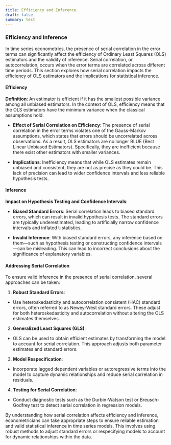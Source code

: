 ```yaml
---
title: Efficiency and Inference
draft: false
summary: test
---
```



<TOCInline toc={props.toc} asDisclosure />

### **Efficiency and Inference**

In time series econometrics, the presence of serial correlation in the error terms can significantly affect the efficiency of Ordinary Least Squares (OLS) estimators and the validity of inference. Serial correlation, or autocorrelation, occurs when the error terms are correlated across different time periods. This section explores how serial correlation impacts the efficiency of OLS estimators and the implications for statistical inference.

#### **Efficiency**

**Definition**: An estimator is efficient if it has the smallest possible variance among all unbiased estimators. In the context of OLS, efficiency means that the OLS estimators have the minimum variance when the classical assumptions hold.

- **Effect of Serial Correlation on Efficiency**: The presence of serial correlation in the error terms violates one of the Gauss-Markov assumptions, which states that errors should be uncorrelated across observations. As a result, OLS estimators are no longer BLUE (Best Linear Unbiased Estimators). Specifically, they are inefficient because there exist other estimators with smaller variances.

- **Implications**: Inefficiency means that while OLS estimates remain unbiased and consistent, they are not as precise as they could be. This lack of precision can lead to wider confidence intervals and less reliable hypothesis tests.

#### **Inference**

**Impact on Hypothesis Testing and Confidence Intervals**:

- **Biased Standard Errors**: Serial correlation leads to biased standard errors, which can result in invalid hypothesis tests. The standard errors are typically underestimated, leading to artificially narrow confidence intervals and inflated t-statistics.

- **Invalid Inference**: With biased standard errors, any inference based on them—such as hypothesis testing or constructing confidence intervals—can be misleading. This can lead to incorrect conclusions about the significance of explanatory variables.

#### **Addressing Serial Correlation**

To ensure valid inference in the presence of serial correlation, several approaches can be taken:

1. **Robust Standard Errors**:

- Use heteroskedasticity and autocorrelation consistent (HAC) standard errors, often referred to as Newey-West standard errors. These adjust for both heteroskedasticity and autocorrelation without altering the OLS estimates themselves.

2. **Generalized Least Squares (GLS)**:

- GLS can be used to obtain efficient estimates by transforming the model to account for serial correlation. This approach adjusts both parameter estimates and standard errors.

3. **Model Respecification**:

- Incorporate lagged dependent variables or autoregressive terms into the model to capture dynamic relationships and reduce serial correlation in residuals.

4. **Testing for Serial Correlation**:

- Conduct diagnostic tests such as the Durbin-Watson test or Breusch-Godfrey test to detect serial correlation in regression models.

By understanding how serial correlation affects efficiency and inference, econometricians can take appropriate steps to ensure reliable estimation and valid statistical inference in time series models. This involves using robust methods to adjust standard errors or respecifying models to account for dynamic relationships within the data.
